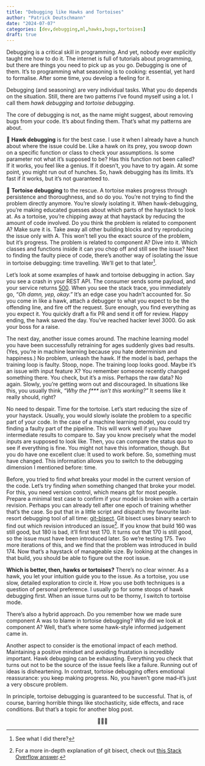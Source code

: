 ```yaml
---
title: "Debugging like Hawks and Tortoises"
author: "Patrick Deutschmann"
date: "2024-07-07"
categories: [dev,debugging,ml,hawks,bugs,tortoises]
draft: true
---
```


Debugging is a critical skill in programming. And yet, nobody ever explicitly taught me how to do it. The internet is full of tutorials about programming, but there are things you need to pick up as you go. Debugging is one of them. It’s to programming what seasoning is to cooking: essential, yet hard to formalise. After some time, you develop a feeling for it.

Debugging (and seasoning) are very individual tasks. What you do depends on the situation. Still, there are two patterns I’ve found myself using a lot. I call them *hawk debugging* and *tortoise debugging*.

The core of debugging is not, as the name might suggest, about removing bugs from your code. It’s about finding them. That’s what my patterns are about.

🦅 **Hawk debugging** is for the best case. I use it when I already have a hunch about where the issue could be. Like a hawk on its prey, you swoop down on a specific function or class to check your assumptions. Is some parameter not what it’s supposed to be? Has this function not been called? If it works, you feel like a genius. If it doesn’t, you have to try again. At some point, you might run out of hunches. So, hawk debugging has its limits. It’s fast if it works, but it’s not guaranteed to.

🐢 **Tortoise debugging** to the rescue. A tortoise makes progress through persistence and thoroughness, and so do you. You’re not trying to find the problem directly anymore. You’re slowly isolating it. When hawk-debugging, you’re making educated guesses about which parts of the haystack to look at. As a tortoise, you’re chipping away at that haystack by reducing the amount of code involved. Do you think the problem is related to component A? Make sure it is. Take away all other building blocks and try reproducing the issue only with A. This won’t tell you the exact source of the problem, but it’s progress. The problem is related to component A? Dive into it. Which classes and functions inside it can you chop off and still see the issue? Next to finding the faulty piece of code, there’s another way of isolating the issue in tortoise debugging: time travelling. We’ll get to that later[^1].


Let’s look at some examples of hawk and tortoise debugging in action. Say you see a crash in your REST API. The consumer sends some payload, and your service returns [500](https://http.cat/500). When you see the stack trace, you immediately go, *“Oh damn, yep, okay.”* It’s an edge case you hadn’t accounted for. So you come in like a hawk, attach a debugger to what you expect to be the offending line, and fire off the request. Sure enough, you find everything as you expect it. You quickly draft a fix PR and send it off for review. Happy ending, the hawk saved the day. You’ve reached hacker level 3000. Go ask your boss for a raise.

The next day, another issue comes around. The machine learning model you have been successfully retraining for ages suddenly gives bad results. (Yes, you’re in machine learning because you hate determinism and happiness.) No problem, unleash the hawk. If the model is bad, perhaps the training loop is faulty. Stoop, nope. The training loop looks good. Maybe it’s an issue with input feature X? You remember someone recently changed something there. You check, but it’s a miss. Perhaps the raw data? No again. Slowly, you’re getting worn out and discouraged. In situations like this, you usually think, *“Why the f\*\*\* isn’t this working?”* It seems like it really should, right? 

No need to despair. Time for the tortoise. Let’s start reducing the size of your haystack. Usually, you would slowly isolate the problem to a specific part of your code. In the case of a machine learning model, you could try finding a faulty part of the pipeline. This will work well if you have intermediate results to compare to. Say you know precisely what the model inputs are supposed to look like. Then, you can compare the status quo to see if everything is fine. You might not have this information, though. But you do have one excellent clue: It used to work before. So, something must have changed. This information allows you to switch to the debugging dimension I mentioned before: time.

Before, you tried to find *what* breaks your model in the current version of the code. Let’s try finding *when* something changed that broke your model. For this, you need version control, which means git for most people. Prepare a minimal test case to confirm if your model is broken with a certain revision. Perhaps you can already tell after one epoch of training whether that’s the case. So put that in a little script and dispatch my favourite last-resort debugging tool of all time: [git-bisect](https://git-scm.com/docs/git-bisect). Git bisect uses binary search to find out which revision introduced an issue[^2]. If you know that build 160 was still good, but 180 is bad, it’ll first test 170. It turns out that 170 is still good, so the issue must have been introduced later. So we’re testing 175. Two more iterations of this, and we find that the problem was introduced in build 174. Now that’s a haystack of manageable size. By looking at the changes in that build, you should be able to figure out the root issue.

**Which is better, then, hawks or tortoises?** There’s no clear winner. As a hawk, you let your intuition guide you to the issue. As a tortoise, you use slow, detailed exploration to circle it. How you use both techniques is a question of personal preference. I usually go for some stoops of hawk debugging first. When an issue turns out to be thorny, I switch to tortoise mode.

There’s also a hybrid approach. Do you remember how we made sure component A was to blame in tortoise debugging? Why did we look at component A? Well, that’s where some hawk-style informed judgement came in.

Another aspect to consider is the emotional impact of each method. Maintaining a positive mindset and avoiding frustation is incredibly important. Hawk debugging can be exhausting. Everything you check that turns out not to be the source of the issue feels like a failure. Running out of ideas is disheartening. In contrast, tortoise debugging offers emotional reassurance: you keep making progress. No, you haven’t gone mad–it’s just a very obscure problem.

In principle, tortoise debugging is guaranteed to be successful. That is, of course, barring horrible things like stochasticity, side effects, and race conditions. But that’s a topic for another blog post.

<center>🐢🐞🦅</center>

[^1]: See what I did there?
[^2]: For a more in-depth explanation of git bisect, check out [this Stack Overflow answer](https://stackoverflow.com/a/4714297).